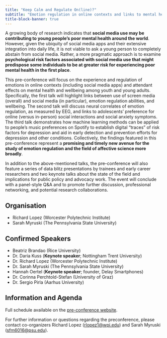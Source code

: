 ```yaml
---
title: "Keep Calm and Regulate On(line)?"
subtitle: "Emotion regulation in online contexts and links to mental health and wellbeing"
title-block-banner: true
---
```


A growing body of research indicates that **social media use may be contributing to young people’s poor mental health around the world**. However, given the ubiquity of social media apps and their extensive integration into daily life, it is not viable to ask a young person to completely abstain from social media. Rather, a more pragmatic approach is to examine **psychological risk factors associated with social media use that might predispose some individuals to be at greater risk for experiencing poor mental health in the first place**.

This pre-conference will focus on the experience and regulation of emotions in online contexts (including social media apps) and attendant effects on mental health and wellbeing among youth and young adults. Specifically, the first talk will highlight links between use of screen media (overall) and social media (in particular), emotion regulation abilities, and wellbeing. The second talk will discuss neural correlates of emotion regulation, as measured by EEG, and links to adolescents’ preference for online (versus in-person) social interactions and social anxiety symptoms. The third talk demonstrates how machine learning methods can be applied to people’s music preferences on Spotify to establish digital “traces” of risk factors for depression and aid in early detection and prevention efforts for depression and other conditions. Collectively, the findings featured in this pre-conference represent a **promising and timely new avenue for the study of emotion regulation and the field of affective science more broadly**. 

In addition to the above-mentioned talks, the pre-conference will also feature a series of data blitz presentations by trainees and early career researchers and two keynote talks about the state of the field and implications for public policy and advocacy work. The event will conclude with a panel-style Q&A and to promote further discussion, professional networking, and potential research collaborations.

## Organisation

- Richard Lopez (Worcester Polytechnic Institute)
- Sarah Myruski (The Pennsylvania State University)

## Confirmed Speakers

- Beatriz Brandao (Rice University)
- Dr. Daria Kuss (**Keynote speaker**; Nottingham Trent University)
- Dr. Richard Lopez (Worcester Polytechnic Institute)
- Dr. Sarah Myruski (The Pennsylvania State University)
- Hannah Oertel (**Keynote speaker**; founder, Delay Smartphones)
- Dr. Corinna Perchtold-Stefan (University of Graz)
- Dr. Sergio Pirla (Aarhus University)

## Information and Agenda

Full schedule available on the [pre-conference website](https://sites.google.com/view/isre2024-emotion-regulation-pr/). 

For further information or questions regarding the preconference, please contact co-organizers Richard Lopez ([rlopez1@wpi.edu](mailto:rlopez1@wpi.edu)) and Sarah Myruski ([sfm6016@psu.edu](mailto:sfm6016@psu.edu)).

